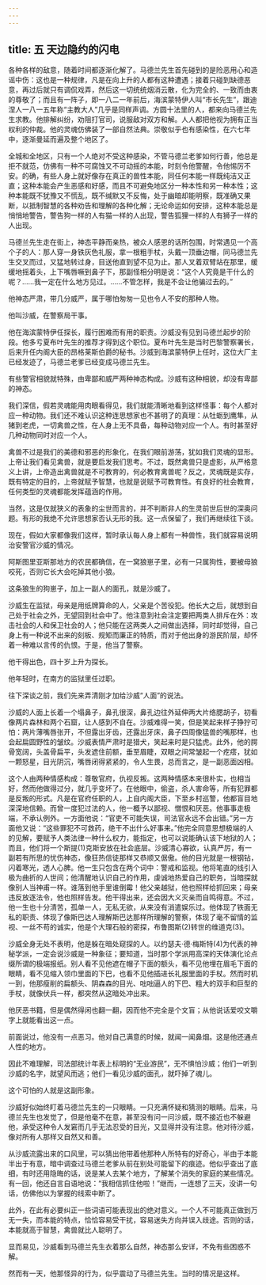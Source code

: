 ```yaml
---
---
---
```

title: 五 天边隐约的闪电
---





各种各样的敌意，随着时间都逐渐化解了。马德兰先生首先碰到的是险恶用心和造谣中伤：这也是一种规律，凡是在向上升的人都有这种遭遇；接着只碰到缺德恶意，再过后就只有调侃戏弄，然后这一切统统烟消云散，化为完全的、一致而由衷的尊敬了；而且有一阵子，即一八二一年前后，海滨蒙特伊人叫“市长先生”，跟迪涅人一八一五年称“主教大人”几乎是同样声调。方圆十法里的人，都来向马德兰先生求教。他排解纠纷，劝阻打官司，说服敌对双方和解。人人都把他视为拥有正当权利的仲裁。他的灵魂仿佛装了一部自然法典。崇敬似乎也有感染性，在六七年中，逐渐曼延而遍及整个地区了。

全城和全地区，只有一个人绝对不受这种感染，不管马德兰老爹如何行善，他总是拒不就范，仿佛有一种不可腐蚀又不可动摇的本能，时刻令他警醒，令他惕厉不安。的确，有些人身上就好像存在真正的兽性本能，同任何本能一样既纯洁又正直；这种本能会产生恶感和好感，而且不可避免地区分一种本性和另一种本性；这种本能既不犹豫又不慌乱，既不缄默又不反悔，处于幽暗却能明察，既准确又果断，以抵制智慧的各种劝告和理解的各种化解；无论命运如何安排，这种本能总是悄悄地警告，警告狗一样的人有猫一样的人出现，警告狐狸一样的人有狮子一样的人出现。

马德兰先生走在街上，神态平静而亲热，被众人感恩的话所包围，时常遇见一个高个子的人：那人穿一身铁灰色礼服，拿一根粗手杖，头戴一顶垂边帽，同马德兰先生交叉而过，又猛地转过身，目送他直到望不见为止。那人叉着双臂站在那里，缓缓地摇着头，上下嘴唇噘到鼻子下，那副怪相分明是说：“这个人究竟是干什么的呢？……我一定在什么地方见过。……不管怎样，我是不会让他骗过去的。”

他神态严肃，带几分威严，属于哪怕匆匆一见也令人不安的那种人物。

他叫沙威，在警察局干事。

他在海滨蒙特伊任探长，履行困难而有用的职责。沙威没有见到马德兰起步的阶段。他多亏夏布叶先生的推荐才得到这个职位。夏布叶先生是当时巴黎警察署长，后来升任内阁大臣的昂格莱斯伯爵的秘书。沙威到海滨蒙特伊上任时，这位大厂主已经发迹了，马德兰老爹已经变成马德兰先生。

有些警官相貌就特殊，由卑鄙和威严两种神态构成。沙威有这种相貌，却没有卑鄙的神态。

我们深信，假若灵魂能用肉眼看得见，我们就能清晰地看到这样怪事：每个人都对应一种动物。我们还不难认识这种连思想家也不甚明了的真理：从牡蛎到鹰隼，从猪到老虎，一切禽兽之性，在人身上无不具备，每种动物对应一个人。有时甚至好几种动物同时对应一个人。

禽兽不过是我们的美德和邪恶的形象化，在我们眼前游荡，犹如我们灵魂的显形。上帝让我们看见禽兽，就是要启发我们思考。不过，既然禽兽只是虚影，从严格意义上讲，上帝造出禽兽就是不可教育的，何必教育禽兽呢？反之，灵魂既是实存，既有特定的目的，上帝就赋予智慧，也就是说赋予可教育性。有良好的社会教育，任何类型的灵魂都能发挥蕴涵的作用。

当然，这是仅就狭义的表象的尘世而言的，并不判断非人的生灵前世后世的深奥问题。有形的我绝不允许思想家否认无形的我。这一点保留了，我们再继续往下谈。

现在，假如大家都像我们这样，暂时承认每人身上都有一种兽性，我们就容易说明治安警官沙威的情况。

阿斯图里亚斯那地方的农民都确信，在一窝狼崽子里，必有一只属狗性，要被母狼咬死，否则它长大会吃掉其他小狼。

这条狼生的狗崽子，加上一副人的面孔，就是沙威了。

沙威生在监狱，母亲是用纸牌算命的人，父亲是个苦役犯。他长大之后，就想到自己处于社会之外，无望回到社会中了。他注意到社会注定要把两类人排斥在外：攻击社会的人和保卫社会的人；他只能在这两类人之间做出选择，同时却觉得，自己身上有一种说不出来的刻板、规矩而廉正的特质，而对于他出身的游民阶层，却怀着一种难以言传的仇恨。于是，他当了警察。

他干得出色，四十岁上升为探长。

他年轻时，在南方的监狱里任过职。

往下深谈之前，我们先来弄清刚才加给沙威“人面”的说法。

沙威的人面上长着一个塌鼻子，鼻孔很深，鼻孔边往外延伸两大片络腮胡子，初看像两片森林和两个石窟，让人感到不自在。沙威难得一笑，但是笑起来样子狰狞可怕：两片薄嘴唇张开，不但露出牙齿，还露出牙床，鼻子四周像猛兽的嘴那样，也会起扁圆野性的皱纹。沙威表情严肃时是猎犬，笑起来时是只猛虎。此外，他的腭骨宽阔，头盖骨扁平，头发遮住前额，垂至眉睫，双眼之间常皱起一个疙瘩，犹如一颗怒星，目光阴沉，嘴唇闭得紧紧的，令人生畏，总而言之，是一副恶面凶相。

这个人由两种情感构成：尊敬官府，仇视反叛。这两种情感本来很朴实，也相当好，然而他做得过分，就几乎变坏了。在他眼中，偷盗，杀人害命等，所有犯罪都是反叛的形式。凡是在官府任职的人，上自内阁大臣，下至乡村巡警，他都盲目地深深地信赖。而曾一度犯过法的人，他一概予以鄙视、憎恨和厌恶。他事事走极端，不承认例外。一方面他说：“官吏不可能失误，司法官永远不会出错。”另一方面他又说：“这些罪犯不可救药，绝干不出什么好事来。”他完全同意思想极端的人的见解，要赋予人类法律一种什么权力，能指定，也可以说能确认该下地狱的人；而且，他们将一个斯提(1)克斯安放在社会底层。沙威清心寡欲，认真严厉，有一副若有所思的忧伤神态，像狂热信徒那样又恭顺又倨傲。他的目光就是一根钢钻，闪着寒光，透人心脾。他一生只包含在两个词中：警戒和监视。他将笔直的线引入极为曲折的人世间；他清醒地认识自己的作用，虔诚地热爱自己的职务，当暗探就像别人当神甫一样。谁落到他手里谁倒霉！他父亲越狱，他也照样给抓回来；母亲违反放逐法令，他也照样告发。他干得出来，还会因大义灭亲而自鸣得意。不过，他一生也十分清苦，孤单一人，无私无欲，从来没有消遣娱乐过。他体现了铁面无私的职责、体现了像斯巴达人理解斯巴达那样所理解的警察，体现了毫不留情的监视、一丝不苟的诚实，他是个大理石般的密探，布鲁图斯(2)转世的维道克(3)。

沙威全身无处不表明，他是躲在暗处窥探的人。以约瑟夫·德·梅斯特(4)为代表的神秘学派，一定会说沙威是一种象征；要知道，当时那个学派用高深的天体演化论点缀所谓的极端报纸。别人看不见他遮在帽子下面的额头，看不见他埋在眉毛下面的眼睛，看不见缩入领巾里面的下巴，也看不见他插进长礼服里面的手杖。然而时机一到，他那瘦削的扁额头、阴森森的目光、咄咄逼人的下巴、粗大的双手和巨型的手杖，就像伏兵一样，都突然从这暗处冲出来。

他厌恶书籍，但是偶然得闲也翻一翻，因而他不完全是个文盲；从他说话爱咬文嚼字上就能看出这一点。

前面说过，他没有一点恶习。他对自己满意的时候，就闻一闻鼻烟。这是他还通点人性的地方。

因此不难理解，司法部统计年表上标明的“无业游民”，无不惧怕沙威；他们一听到沙威的名字，就望风而逃；他们一看见沙威的面孔，就吓掉了魂儿。

这个可怕的人就是这副形象。

沙威好似始终盯着马德兰先生的一只眼睛。一只充满怀疑和猜测的眼睛。后来，马德兰先生也发觉了，但是他毫不在意，甚至没有问一问沙威，既不接近也不躲避他，承受这种令人发窘而几乎无法忍受的目光，又显得并没有注意。他对待沙威，像对所有人那样又自然又和善。

从沙威流露出来的口风里，可以猜出他带着他那种人所特有的好奇心，半由于本能半出于有意，暗中调查过马德兰老爹从前在别处可能留下的痕迹。他似乎查出了底细，有时还用隐晦的话，说是某人去某个地方，了解某个消失的家庭的某些情况。有一回，他还自言自语地说：“我相信抓住他啦！”继而，一连想了三天，没讲一句话，仿佛他以为掌握的线索中断了。

此外，在此有必要纠正一些词语可能表现出的绝对意义。一个人不可能真正做到万无一失，而本能的特点，恰恰容易受干扰，容易迷失方向并误入歧途。否则的话，本能就高于智慧，禽兽就比人聪明了。

显而易见，沙威看到马德兰先生衣着那么自然，神态那么安详，不免有些困惑不解。

然而有一天，他那怪异的行为，似乎震动了马德兰先生。当时的情况是这样。